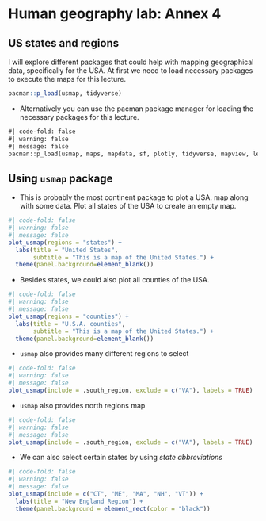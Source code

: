 # Human geography lab: Annex 4

## US states and regions

I will explore different packages that could help with mapping geographical data, specifically for the USA. At first we need to load necessary packages to execute the maps for this lecture.

```r
pacman::p_load(usmap, tidyverse)
```

-   Alternatively you can use the pacman package manager for loading the necessary packages for this lecture.

```txt
#| code-fold: false
#| warning: false
#| message: false
pacman::p_load(usmap, maps, mapdata, sf, plotly, tidyverse, mapview, leaflet, tmap, tmaptools, tigris)
```

## Using `usmap` package

-   This is probably the most continent package to plot a USA. map along with some data. Plot all states of the USA to create an empty map.

```r
#| code-fold: false
#| warning: false
#| message: false
plot_usmap(regions = "states") + 
  labs(title = "United States",
       subtitle = "This is a map of the United States.") + 
  theme(panel.background=element_blank())
```

-   Besides states, we could also plot all counties of the USA.

```r
#| code-fold: false
#| warning: false
#| message: false
plot_usmap(regions = "counties") + 
  labs(title = "U.S.A. counties",
       subtitle = "This is a map of the United States.") + 
  theme(panel.background=element_blank())
```

-   `usmap` also provides many different regions to select

```r
#| code-fold: false
#| warning: false
#| message: false
plot_usmap(include = .south_region, exclude = c("VA"), labels = TRUE)
```

-   `usmap` also provides north regions map

```r
#| code-fold: false
#| warning: false
#| message: false
plot_usmap(include = .south_region, exclude = c("VA"), labels = TRUE)
```

-   We can also select certain states by using *state abbreviations*

```r
#| code-fold: false
#| warning: false
#| message: false
plot_usmap(include = c("CT", "ME", "MA", "NH", "VT")) +
  labs(title = "New England Region") +
  theme(panel.background = element_rect(color = "black"))
```
